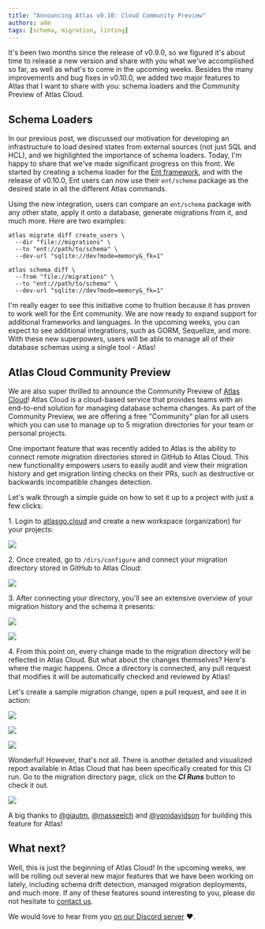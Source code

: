 ```yaml
---
title: "Announcing Atlas v0.10: Cloud Community Preview"
authors: a8m
tags: [schema, migration, linting]
---
```



It's been two months since the release of v0.9.0, so we figured it's about time to release a new version and share with
you what we've accomplished so far, as well as what's to come in the upcoming weeks. Besides the many improvements and
bug fixes in v0.10.0, we added two major features to Atlas that I want to share with you: schema loaders and the Community
Preview of Atlas Cloud.

## Schema Loaders

In our previous post, we discussed our motivation for developing an infrastructure to load desired states from external
sources (not just SQL and HCL), and we highlighted the importance of schema loaders. Today, I'm happy to share that we've made
significant progress on this front. We started by creating a schema loader for the [Ent framework](https://entgo.io), and with the
release of v0.10.0, Ent users can now use their `ent/schema` package as the desired state in all the different Atlas
commands.

Using the new integration, users can compare an `ent/schema` package with any other state, apply it onto a database,
generate migrations from it, and much more. Here are two examples:

<Tabs>
<TabItem value="Migrate Diff">

```shell {3}
atlas migrate diff create_users \
  --dir "file://migrations" \
  --to "ent://path/to/schema" \
  --dev-url "sqlite://dev?mode=memory&_fk=1"
```

</TabItem>
<TabItem value="Schema Diff">

```shell {3}
atlas schema diff \
  --from "file://migrations" \
  --to "ent://path/to/schema" \
  --dev-url "sqlite://dev?mode=memory&_fk=1"
```

</TabItem>
</Tabs>

I'm really eager to see this initiative come to fruition because it has proven to work well for the Ent community.
We are now ready to expand support for additional frameworks and languages. In the upcoming weeks,
you can expect to see additional integrations, such as GORM, Sequelize, and more. With these new superpowers,
users will be able to manage all of their database schemas using a single tool - Atlas!

## Atlas Cloud Community Preview

We are also super thrilled to announce the Community Preview of [Atlas Cloud](https://atlasgo.cloud)! Atlas Cloud is a
cloud-based service that provides teams with an end-to-end solution for managing database schema changes.
As part of the Community Preview, we are offering a free "Community" plan for all users which you can use to
manage up to 5 migration directories for your team or personal projects.

One important feature that was recently added to Atlas is the ability to connect remote migration directories stored in GitHub
to Atlas Cloud. This new functionality empowers users to easily audit and view their migration history and get migration
linting checks on their PRs, such as destructive or backwards incompatible changes detection.

Let's walk through a simple guide on how to set it up to a project with just a few clicks:

1\. Login to [atlasgo.cloud](https://auth.atlasgo.cloud/login) and create a new workspace (organization) for
your projects:

[![](https://atlasgo.io/uploads/images/blog-v010/create-org.png)](https://auth.atlasgo.cloud/login)

2\. Once created, go to `/dirs/configure` and connect your migration directory stored in GitHub to Atlas Cloud:

![](https://atlasgo.io/uploads/images/blog-v010/configure-dir.png)

3\. After connecting your directory, you'll see an extensive overview of your migration history and the schema it
presents:

<Tabs>
<TabItem value="Schema Visualization">

![](https://atlasgo.io/uploads/images/blog-v010/view-dir-erd.png)

</TabItem>

<TabItem value="Schema Definition">

![](https://atlasgo.io/uploads/images/blog-v010/view-dir-sql.png)

</TabItem>
</Tabs>

4\. From this point on, every change made to the migration directory will be reflected in Atlas Cloud. But what about the changes
themselves? Here's where the magic happens. Once a directory is connected, any pull request that modifies it will be
automatically checked and reviewed by Atlas!

Let's create a sample migration change, open a pull request, and see it in action:

<Tabs>
<TabItem value="PR Status">

![](https://atlasgo.io/uploads/images/blog-v010/pr-check.png)

</TabItem>

<TabItem value="Code Annotations">

![](https://atlasgo.io/uploads/images/blog-v010/annotations.png)

</TabItem>
<TabItem value="Report Summary">

![](https://atlasgo.io/uploads/images/blog-v010/report.png)

</TabItem>
</Tabs>

Wonderful! However, that's not all. There is another detailed and visualized report available in Atlas Cloud that has been
specifically created for this CI run. Go to the migration directory page, click on the ___CI Runs___ button to check it out.

![](https://atlasgo.io/uploads/images/blog-v010/ci.png)

A big thanks to [@giautm](https://github.com/giautm), [@masseelch](https://github.com/masseelch) and
[@yonidavidson](https://github.com/yonidavidson) for building this feature for Atlas!

## What next?

Well, this is just the beginning of Atlas Cloud! In the upcoming weeks, we will be rolling out several new major
features that we have been working on lately, including schema drift detection, managed migration deployments,
and much more. If any of these features sound interesting to you, please do not hesitate to [contact us](https://atlasgo.cloud/pricing).

We would love to hear from you [on our Discord server](https://discord.gg/zZ6sWVg6NT) :heart:.
